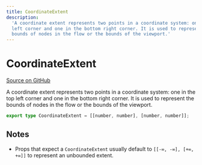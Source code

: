 ```yaml
---
title: CoordinateExtent
description:
  'A coordinate extent represents two points in a coordinate system: one in the top
  left corner and one in the bottom right corner. It is used to represent the
  bounds of nodes in the flow or the bounds of the viewport.'
---
```


# CoordinateExtent

[Source on GitHub](https://github.com/xyflow/xyflow/blob/main/packages/system/src/types/utils.ts/#L36-L37)

A coordinate extent represents two points in a coordinate system: one in the top
left corner and one in the bottom right corner. It is used to represent the
bounds of nodes in the flow or the bounds of the viewport.

```ts
export type CoordinateExtent = [[number, number], [number, number]];
```

## Notes

- Props that expect a `CoordinateExtent` usually default to `[[-∞, -∞], [+∞, +∞]]`
  to represent an unbounded extent.
